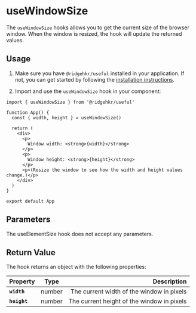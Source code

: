 # useWindowSize

The `useWindowSize` hooks allows you to get the current size of the browser window. When the window is resized, the hook will update the returned values.

## Usage

1. Make sure you have `@ridgehkr/useful` installed in your application. If not, you can get started by following the [installation instructions](/#getting-started).

2. Import and use the `useWindowSize` hook in your component:

```tsx
import { useWindowSize } from '@ridgehkr/useful'

function App() {
  const { width, height } = useWindowSize()

  return (
    <div>
      <p>
        Window width: <strong>{width}</strong>
      </p>
      <p>
        Window height: <strong>{height}</strong>
      </p>
      <p>(Resize the window to see how the width and height values change.)</p>
    </div>
  )
}

export default App
```

## Parameters

The useElementSize hook does not accept any parameters.

## Return Value

The hook returns an object with the following properties:

| Property     |  Type  |                                Description |
| :----------- | :----: | -----------------------------------------: |
| **`width`**  | number |  The current width of the window in pixels |
| **`height`** | number | The current height of the window in pixels |
